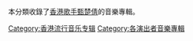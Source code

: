 本分類收錄了[[香港|香港]][[歌手|歌手]][[甄楚倩|甄楚倩]]的音樂專輯。
[[Category:香港流行音乐专辑|Category:香港流行音乐专辑]]
[[Category:各演出者音樂專輯|Category:各演出者音樂專輯]]
